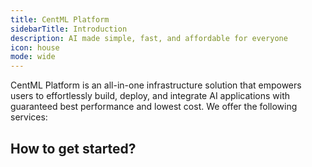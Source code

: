 ```yaml
---
title: CentML Platform
sidebarTitle: Introduction
description: AI made simple, fast, and affordable for everyone
icon: house
mode: wide
---
```



CentML Platform is an all-in-one infrastructure solution that empowers users to effortlessly build, deploy, and integrate AI applications with guaranteed best performance and lowest cost. We offer the following services:

<CardGroup cols={2}>
  <HeroCard
    img="https://raw.githubusercontent.com/mintlify/themes/main/prism/images/setting-up.svg"
    title="Serverless endpoints"
    description="Easy to integrate serverless LLM endpoints with pay-per-token pricing"
    href="/quickstart"
  />
  <HeroCard
    img="https://raw.githubusercontent.com/mintlify/themes/main/prism/images/setting-up.svg"
    title="Turnkey GenAI deployments"
    description="Access our application catalog featuring pre-packaged pipelines for common GenAI applications"
    href="/quickstart"
  />
  <HeroCard
    img="https://raw.githubusercontent.com/mintlify/themes/main/prism/images/setting-up.svg"
    title="Deploy custom models"
    description="Deploy any model, any hardware with guaranteed reliability and scalability"
    href="/quickstart"
  />
  <HeroCard
    img="https://raw.githubusercontent.com/mintlify/themes/main/prism/images/themes.svg"
    title="Multi-cluster support"
    description="Deploy on your own cloud, on-premises, or on CentML-managed infrastructure."
    href="/quickstart"
  />
</CardGroup>

## How to get started?

<Banner />
